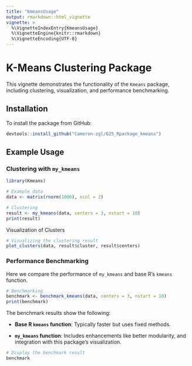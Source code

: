 ```yaml
---
title: "KmeansUsage"
output: rmarkdown::html_vignette
vignette: >
  %\VignetteIndexEntry{KmeansUsage}
  %\VignetteEngine{knitr::rmarkdown}
  %\VignetteEncoding{UTF-8}
---
```


# K-Means Clustering Package

This vignette demonstrates the functionality of the `Kmeans` package, including clustering, visualization, and performance benchmarking.

## Installation

To install the package from GitHub:

```r
devtools::install_github("Cameron-zgl/625_Rpackage_kmeans")
```

## Example Usage

### Clustering with `my_kmeans`

```r
library(Kmeans)

# Example data
data <- matrix(rnorm(1000), ncol = 2)

# Clustering
result <- my_kmeans(data, centers = 3, nstart = 10)
print(result)

```

Visualization of Clusters

```r
# Visualizing the clustering result
plot_clusters(data, result$cluster, result$centers)

```

### Performance Benchmarking

Here we compare the performance of `my_kmeans` and base R's `kmeans` function.

```r
# Benchmarking
benchmark <- benchmark_kmeans(data, centers = 3, nstart = 10)
print(benchmark)

```

The benchmark results show the following:

-   **Base R `kmeans` function**: Typically faster but uses fixed methods.

-   **`my_kmeans` function**: Includes enhancements like better modularity, and integration with this package's visualization.

```r
# Display the benchmark result
benchmark

```
